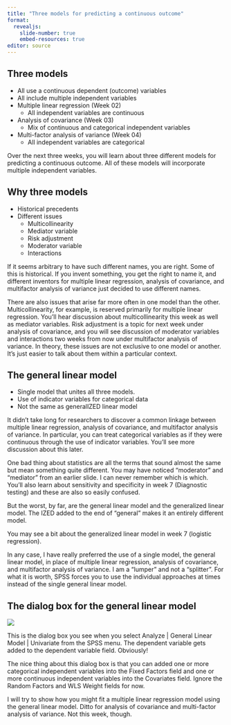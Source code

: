 ```yaml
---
title: "Three models for predicting a continuous outcome"
format: 
  revealjs:
    slide-number: true
    embed-resources: true
editor: source
---
```


## Three models

-   All use a continuous dependent (outcome) variables
-   All include multiple independent variables
-   Multiple linear regression (Week 02)
    -   All independent variables are continuous
-   Analysis of covariance (Week 03)
    -   Mix of continuous and categorical independent variables
-   Multi-factor analysis of variance (Week 04)
    -   All independent variables are categorical

::: notes
Over the next three weeks, you will learn about three different models for predicting a continuous outcome. All of these models will incorporate multiple independent variables.
:::

## Why three models

-   Historical precedents
-   Different issues
    -   Multicollinearity
    -   Mediator variable
    -   Risk adjustment
    -   Moderator variable
    -   Interactions

::: notes
If it seems arbitrary to have such different names, you are right. Some of this is historical. If you invent something, you get the right to name it, and different inventors for multiple linear regression, analysis of covariance, and multifactor analysis of variance just decided to use different names.

There are also issues that arise far more often in one model than the other. Multicollinearity, for example, is reserved primarily for multiple linear regression. You'll hear discussion about multicollinearity this week as well as mediator variables. Risk adjustment is a topic for next week under analysis of covariance, and you will see discussion of moderator variables and interactions two weeks from now under multifactor analysis of variance. In theory, these issues are not exclusive to one model or another. It's just easier to talk about them within a particular context.
:::

## The general linear model 

-   Single model that unites all three models.
-   Use of indicator variables for categorical data
-   Not the same as generalIZED linear model

::: notes
It didn't take long for researchers to discover a common linkage between multiple linear regression, analysis of covariance, and multifactor analysis of variance. In particular, you can treat categorical variables as if they were continuous through the use of indicator variables. You'll see more discussion about this later. 

One bad thing about statistics are all the terms that sound almost the same but mean something quite different. You may have noticed "moderator" and "mediator" from an earlier slide. I can never remember which is which. You'll also learn about sensitivity and specificity in week 7 (Diagnostic testing) and these are also so easily confused. 

But the worst, by far, are the general linear model and the generalized linear model. The IZED added to the end of "general" makes it an entirely different model.

You may see a bit about the generalized linear model in week 7 (logistic regression).

In any case, I have really preferred the use of a single model, the general linear model, in place of multiple linear regression, analysis of covariance, and multifactor analysis of variance. I am a "lumper" and not a "splitter". For what it is worth, SPSS forces you to use the individual approaches at times instead of the single general linear model.
:::

## The dialog box for the general linear model

![](images/glm-dialog-01.png)

::: notes
This is the dialog box you see when you select Analyze | General Linear Model | Univariate from the SPSS menu. The dependent variable gets added to the dependent variable field. Obviously!

The nice thing about this dialog box is that you can added one or more categorical independent variables into the Fixed Factors field and one or more continuous independent variables into the Covariates field. Ignore the Random Factors and WLS Weight fields for now.

I will try to show how you might fit a multiple linear regression model using the general linear model. Ditto for analysis of covariance and multi-factor analysis of variance. Not this week, though.
:::
